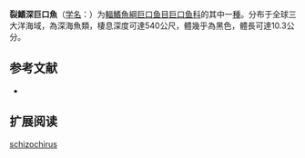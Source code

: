 {{Speciesbox
| name = 裂鰭深巨口魚
| status = NE
| status_system = IUCN3.1
| image = 
| genus = Bathophilus
| species = schizochirus
| authority = Regan & Trewavas, 1930
| synonyms = *''Bathophilus howelli''<br /><small>Barbour, 1942</small>
}}

'''裂鰭深巨口魚'''（[[学名|学名]]：{{lang|la|''Bathophilus schizochirus''}}）为[[輻鰭魚綱|輻鰭魚綱]][[巨口鱼目|巨口鱼目]][[巨口鱼科|巨口鱼科]]的其中一[[種|種]]。分布于全球三大洋海域，為深海魚類，棲息深度可達540公尺，體幾乎為黑色，體長可達10.3公分。

== 参考文献 ==
{{refbegin}}
*{{FishBase_species|genus=Bathophilus|species=schizochirus|year=2012|month=2}}
{{refend}}

== 扩展阅读 ==
{{refbegin}}
{{wikispecies-inline|Bathophilus schizochirus|裂鰭深巨口魚}}
{{refend}}
{{Taxonbar|from=Q1107627}}

[[Category:深巨口鱼属|schizochirus]]